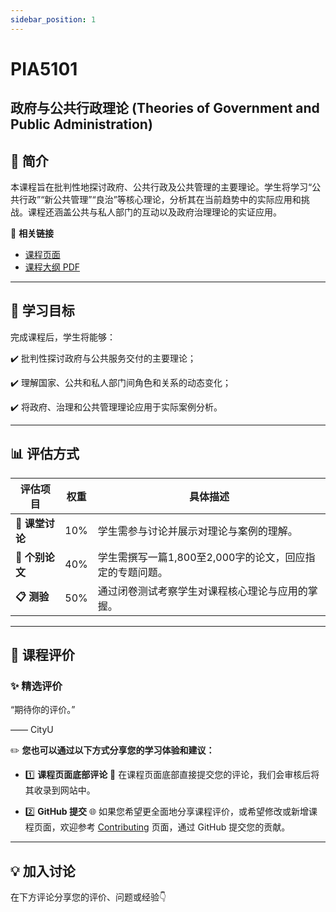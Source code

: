 ```yaml
---
sidebar_position: 1
---
```


# PIA5101
## 政府与公共行政理论 (Theories of Government and Public Administration)

## **📘 简介**
本课程旨在批判性地探讨政府、公共行政及公共管理的主要理论。学生将学习“公共行政”“新公共管理”“良治”等核心理论，分析其在当前趋势中的实际应用和挑战。课程还涵盖公共与私人部门的互动以及政府治理理论的实证应用。

🔗 **相关链接**
- [课程页面](https://www.cityu.edu.hk/catalogue/pg/202526/course/PIA5101.htm)
- [课程大纲 PDF](https://www.cityu.edu.hk/catalogue/pg/202526/course/PIA5101.pdf)

---

## **🎯 学习目标**

完成课程后，学生将能够：

✔️ 批判性探讨政府与公共服务交付的主要理论；

✔️ 理解国家、公共和私人部门间角色和关系的动态变化；

✔️ 将政府、治理和公共管理理论应用于实际案例分析。

---

## **📊 评估方式**

| **评估项目**             | **权重** | **具体描述**                                                                                     |
|--------------------------|----------|--------------------------------------------------------------------------------------------------|
| **📖 课堂讨论**          | 10%      | 学生需参与讨论并展示对理论与案例的理解。                                                             |
| **📝 个别论文**          | 40%      | 学生需撰写一篇1,800至2,000字的论文，回应指定的专题问题。                                              |
| **📋 测验**              | 50%      | 通过闭卷测试考察学生对课程核心理论与应用的掌握。                                                      |

---

## **💬 课程评价**

### ✨ **精选评价**
<div className={commentStyles.commentBox}>
    <p className={commentStyles.commentText}>
        “期待你的评价。”
    </p>
    <p className={commentStyles.commentAuthor}>—— CityU</p>
</div>

✏️ **您也可以通过以下方式分享您的学习体验和建议：**

- 1️⃣ **课程页面底部评论**
💬 在课程页面底部直接提交您的评论，我们会审核后将其收录到网站中。

- 2️⃣ **GitHub 提交**
🌐 如果您希望更全面地分享课程评价，或希望修改或新增课程页面，欢迎参考 [Contributing](/contributing) 页面，通过 GitHub 提交您的贡献。

---

## **💡 加入讨论**

在下方评论分享您的评价、问题或经验👇
<Utterances />
